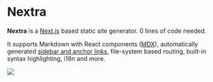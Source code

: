 
# Nextra

**Nextra** is a [Next.js](https://nextjs.org) based static site generator. 0 lines of code needed.

It supports Markdown with React components ([MDX](/mdx)), automatically generated [sidebar and anchor links](/docs/anchors), file-system based routing, built-in syntax highlighting, i18n and more.

<Bleed>
  <Image src="/demo.png" width={2288} height={1974} layout="intrinsic" />
</Bleed>
